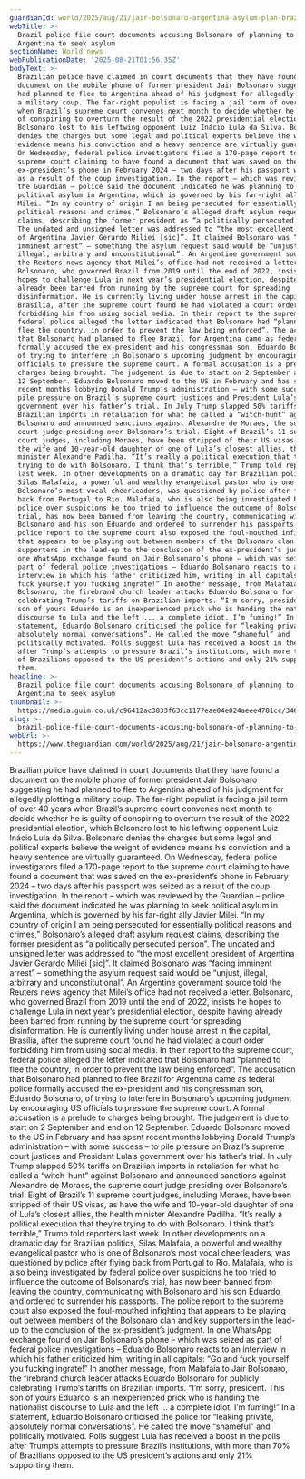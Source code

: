 ```yaml
---
guardianId: world/2025/aug/21/jair-bolsonaro-argentina-asylum-plan-brazil
webTitle: >-
  Brazil police file court documents accusing Bolsonaro of planning to flee to
  Argentina to seek asylum
sectionName: World news
webPublicationDate: '2025-08-21T01:56:35Z'
bodyText: >-
  Brazilian police have claimed in court documents that they have found a
  document on the mobile phone of former president Jair Bolsonaro suggesting he
  had planned to flee to Argentina ahead of his judgment for allegedly plotting
  a military coup. The far-right populist is facing a jail term of over 40 years
  when Brazil’s supreme court convenes next month to decide whether he is guilty
  of conspiring to overturn the result of the 2022 presidential election, which
  Bolsonaro lost to his leftwing opponent Luiz Inácio Lula da Silva. Bolsonaro
  denies the charges but some legal and political experts believe the weight of
  evidence means his conviction and a heavy sentence are virtually guaranteed.
  On Wednesday, federal police investigators filed a 170-page report to the
  supreme court claiming to have found a document that was saved on the
  ex-president’s phone in February 2024 – two days after his passport was seized
  as a result of the coup investigation. In the report – which was reviewed by
  the Guardian – police said the document indicated he was planning to seek
  political asylum in Argentina, which is governed by his far-right ally Javier
  Milei. “In my country of origin I am being persecuted for essentially
  political reasons and crimes,” Bolsonaro’s alleged draft asylum request
  claims, describing the former president as “a politically persecuted person”.
  The undated and unsigned letter was addressed to “the most excellent president
  of Argentina Javier Gerardo Miliei [sic]”. It claimed Bolsonaro was “facing
  imminent arrest” – something the asylum request said would be “unjust,
  illegal, arbitrary and unconstitutional”. An Argentine government source told
  the Reuters news agency that Milei’s office had not received a letter.
  Bolsonaro, who governed Brazil from 2019 until the end of 2022, insists he
  hopes to challenge Lula in next year’s presidential election, despite having
  already been barred from running by the supreme court for spreading
  disinformation. He is currently living under house arrest in the capital,
  Brasília, after the supreme court found he had violated a court order
  forbidding him from using social media. In their report to the supreme court,
  federal police alleged the letter indicated that Bolsonaro had “planned to
  flee the country, in order to prevent the law being enforced”. The accusation
  that Bolsonaro had planned to flee Brazil for Argentina came as federal police
  formally accused the ex-president and his congressman son, Eduardo Bolsonaro,
  of trying to interfere in Bolsonaro’s upcoming judgment by encouraging US
  officials to pressure the supreme court. A formal accusation is a prelude to
  charges being brought. The judgement is due to start on 2 September and end on
  12 September. Eduardo Bolsonaro moved to the US in February and has spent
  recent months lobbying Donald Trump’s administration – with some success – to
  pile pressure on Brazil’s supreme court justices and President Lula’s
  government over his father’s trial. In July Trump slapped 50% tariffs on
  Brazilian imports in retaliation for what he called a “witch-hunt” against
  Bolsonaro and announced sanctions against Alexandre de Moraes, the supreme
  court judge presiding over Bolsonaro’s trial. Eight of Brazil’s 11 supreme
  court judges, including Moraes, have been stripped of their US visas, as have
  the wife and 10-year-old daughter of one of Lula’s closest allies, the health
  minister Alexandre Padilha. “It’s really a political execution that they’re
  trying to do with Bolsonaro. I think that’s terrible,” Trump told reporters
  last week. In other developments on a dramatic day for Brazilian politics,
  Silas Malafaia, a powerful and wealthy evangelical pastor who is one of
  Bolsonaro’s most vocal cheerleaders, was questioned by police after flying
  back from Portugal to Rio. Malafaia, who is also being investigated by federal
  police over suspicions he too tried to influence the outcome of Bolsonaro’s
  trial, has now been banned from leaving the country, communicating with
  Bolsonaro and his son Eduardo and ordered to surrender his passports. The
  police report to the supreme court also exposed the foul-mouthed infighting
  that appears to be playing out between members of the Bolsonaro clan and key
  supporters in the lead-up to the conclusion of the ex-president’s judgment. In
  one WhatsApp exchange found on Jair Bolsonaro’s phone – which was seized as
  part of federal police investigations – Eduardo Bolsonaro reacts to an
  interview in which his father criticized him, writing in all capitals: “Go and
  fuck yourself you fucking ingrate!” In another message, from Malafaia to Jair
  Bolsonaro, the firebrand church leader attacks Eduardo Bolsonaro for publicly
  celebrating Trump’s tariffs on Brazilian imports. “I’m sorry, president. This
  son of yours Eduardo is an inexperienced prick who is handing the nationalist
  discourse to Lula and the left ... a complete idiot. I’m fuming!” In a
  statement, Eduardo Bolsonaro criticised the police for “leaking private,
  absolutely normal conversations”. He called the move “shameful” and
  politically motivated. Polls suggest Lula has received a boost in the polls
  after Trump’s attempts to pressure Brazil’s institutions, with more than 70%
  of Brazilians opposed to the US president’s actions and only 21% supporting
  them.
headline: >-
  Brazil police file court documents accusing Bolsonaro of planning to flee to
  Argentina to seek asylum
thumbnail: >-
  https://media.guim.co.uk/c96412ac3833f63cc1177eae04e024aeee4781cc/346_0_5133_4107/500.jpg
slug: >-
  brazil-police-file-court-documents-accusing-bolsonaro-of-planning-to-flee-to-argentina-to-seek-asylum
webUrl: >-
  https://www.theguardian.com/world/2025/aug/21/jair-bolsonaro-argentina-asylum-plan-brazil
---
```

Brazilian police have claimed in court documents that they have found a document on the mobile phone of former president Jair Bolsonaro suggesting he had planned to flee to Argentina ahead of his judgment for allegedly plotting a military coup. The far-right populist is facing a jail term of over 40 years when Brazil’s supreme court convenes next month to decide whether he is guilty of conspiring to overturn the result of the 2022 presidential election, which Bolsonaro lost to his leftwing opponent Luiz Inácio Lula da Silva. Bolsonaro denies the charges but some legal and political experts believe the weight of evidence means his conviction and a heavy sentence are virtually guaranteed. On Wednesday, federal police investigators filed a 170-page report to the supreme court claiming to have found a document that was saved on the ex-president’s phone in February 2024 – two days after his passport was seized as a result of the coup investigation. In the report – which was reviewed by the Guardian – police said the document indicated he was planning to seek political asylum in Argentina, which is governed by his far-right ally Javier Milei. “In my country of origin I am being persecuted for essentially political reasons and crimes,” Bolsonaro’s alleged draft asylum request claims, describing the former president as “a politically persecuted person”. The undated and unsigned letter was addressed to “the most excellent president of Argentina Javier Gerardo Miliei [sic]”. It claimed Bolsonaro was “facing imminent arrest” – something the asylum request said would be “unjust, illegal, arbitrary and unconstitutional”. An Argentine government source told the Reuters news agency that Milei’s office had not received a letter. Bolsonaro, who governed Brazil from 2019 until the end of 2022, insists he hopes to challenge Lula in next year’s presidential election, despite having already been barred from running by the supreme court for spreading disinformation. He is currently living under house arrest in the capital, Brasília, after the supreme court found he had violated a court order forbidding him from using social media. In their report to the supreme court, federal police alleged the letter indicated that Bolsonaro had “planned to flee the country, in order to prevent the law being enforced”. The accusation that Bolsonaro had planned to flee Brazil for Argentina came as federal police formally accused the ex-president and his congressman son, Eduardo Bolsonaro, of trying to interfere in Bolsonaro’s upcoming judgment by encouraging US officials to pressure the supreme court. A formal accusation is a prelude to charges being brought. The judgement is due to start on 2 September and end on 12 September. Eduardo Bolsonaro moved to the US in February and has spent recent months lobbying Donald Trump’s administration – with some success – to pile pressure on Brazil’s supreme court justices and President Lula’s government over his father’s trial. In July Trump slapped 50% tariffs on Brazilian imports in retaliation for what he called a “witch-hunt” against Bolsonaro and announced sanctions against Alexandre de Moraes, the supreme court judge presiding over Bolsonaro’s trial. Eight of Brazil’s 11 supreme court judges, including Moraes, have been stripped of their US visas, as have the wife and 10-year-old daughter of one of Lula’s closest allies, the health minister Alexandre Padilha. “It’s really a political execution that they’re trying to do with Bolsonaro. I think that’s terrible,” Trump told reporters last week. In other developments on a dramatic day for Brazilian politics, Silas Malafaia, a powerful and wealthy evangelical pastor who is one of Bolsonaro’s most vocal cheerleaders, was questioned by police after flying back from Portugal to Rio. Malafaia, who is also being investigated by federal police over suspicions he too tried to influence the outcome of Bolsonaro’s trial, has now been banned from leaving the country, communicating with Bolsonaro and his son Eduardo and ordered to surrender his passports. The police report to the supreme court also exposed the foul-mouthed infighting that appears to be playing out between members of the Bolsonaro clan and key supporters in the lead-up to the conclusion of the ex-president’s judgment. In one WhatsApp exchange found on Jair Bolsonaro’s phone – which was seized as part of federal police investigations – Eduardo Bolsonaro reacts to an interview in which his father criticized him, writing in all capitals: “Go and fuck yourself you fucking ingrate!” In another message, from Malafaia to Jair Bolsonaro, the firebrand church leader attacks Eduardo Bolsonaro for publicly celebrating Trump’s tariffs on Brazilian imports. “I’m sorry, president. This son of yours Eduardo is an inexperienced prick who is handing the nationalist discourse to Lula and the left ... a complete idiot. I’m fuming!” In a statement, Eduardo Bolsonaro criticised the police for “leaking private, absolutely normal conversations”. He called the move “shameful” and politically motivated. Polls suggest Lula has received a boost in the polls after Trump’s attempts to pressure Brazil’s institutions, with more than 70% of Brazilians opposed to the US president’s actions and only 21% supporting them.
